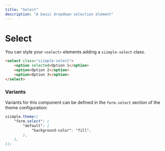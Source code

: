 ```yaml
---
title: "Select"
description: "A basic dropdown selection element"
---
```


# Select

You can style your `<select>` elements adding a `siimple-select` class.

```html live=true
<select class="siimple-select">
    <option selected>Option 1</option>
    <option>Option 2</option>
    <option>Option 3</option>
</select>
```


### Variants

Variants for this component can be defined in the `form.select` section of the theme configuration:

```scss
siimple.theme((
    "form.select": (
        "default": (
            "background-color": "fill",
        ),
    ),
));
```
